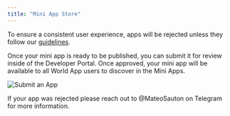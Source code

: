 ```yaml
---
title: "Mini App Store"
---
```


To ensure a consistent user experience, apps will be rejected unless they follow our [guidelines](/mini-apps/guidelines/app-guidelines).

Once your mini app is ready to be published, you can submit it for review inside of the Developer Portal.
Once approved, your mini app will be available to all World App users to discover in the Mini Apps.

![Submit an App](/images/docs/mini-apps/quick-start/submit-app.png)

If your app was rejected please reach out to @MateoSauton on Telegram for more information.
